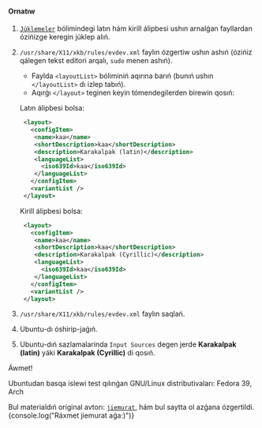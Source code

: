 #### Ornatıw

1. [`Júklemeler`](/downloads) bólimindegi latın hám kirill álipbesi ushın arnalǵan fayllardan ózińizge keregin júklep alıń.
2. `/usr/share/X11/xkb/rules/evdev.xml` faylın ózgertiw ushın ashıń (ózińiz qálegen tekst editori arqalı, `sudo` menen ashıń).

   - Faylda `<layoutList>` bóliminiń aqırına barıń (bunıń ushın `</layoutList>` dı izlep tabıń).
   - Aqırǵı `</layout>` teginen keyin tómendegilerden birewin qosıń:

   Latın álipbesi bolsa:

   ```xml
    <layout>
      <configItem>
       <name>kaa</name>
       <shortDescription>kaa</shortDescription>
       <description>Karakalpak (latin)</description>
       <languageList>
         <iso639Id>kaa</iso639Id>
       </languageList>
      </configItem>
      <variantList />
    </layout>
   ```

   Kirill álipbesi bolsa:

   ```xml
    <layout>
      <configItem>
       <name>kaa</name>
       <shortDescription>kaa</shortDescription>
       <description>Karakalpak (Cyrillic)</description>
       <languageList>
         <iso639Id>kaa</iso639Id>
       </languageList>
      </configItem>
      <variantList />
    </layout>
   ```

3. `/usr/share/X11/xkb/rules/evdev.xml` faylın saqlań.
4. Ubuntu-dı óshirip-jaǵıń.
5. Ubuntu-dıń sazlamalarinda `Input Sources` degen jerde **Karakalpak (latin)** yáki **Karakalpak (Cyrillic)** di qosıń.

Áwmet!

Ubuntudan basqa islewi test qılınǵan GNU/Linux distributivaları:
Fedora 39, Arch

Bul materialdıń original avtorı: [`jiemurat`](https://github.com/jiemurat/kaa-kbd-layout), hám bul saytta ol azǵana ózgertildi.
{console.log("Ráxmet jiemurat aǵa:)")}
